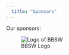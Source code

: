 ```yaml
---
  title: "Sponsors"
---
```


Our sponsors:

::: {.px-3 .py-5 .my-1 .text-center}
![BBSW Logo](media/bbswLogoDarkBg.png){.sticker alt="Logo of BBSW"}
:::

